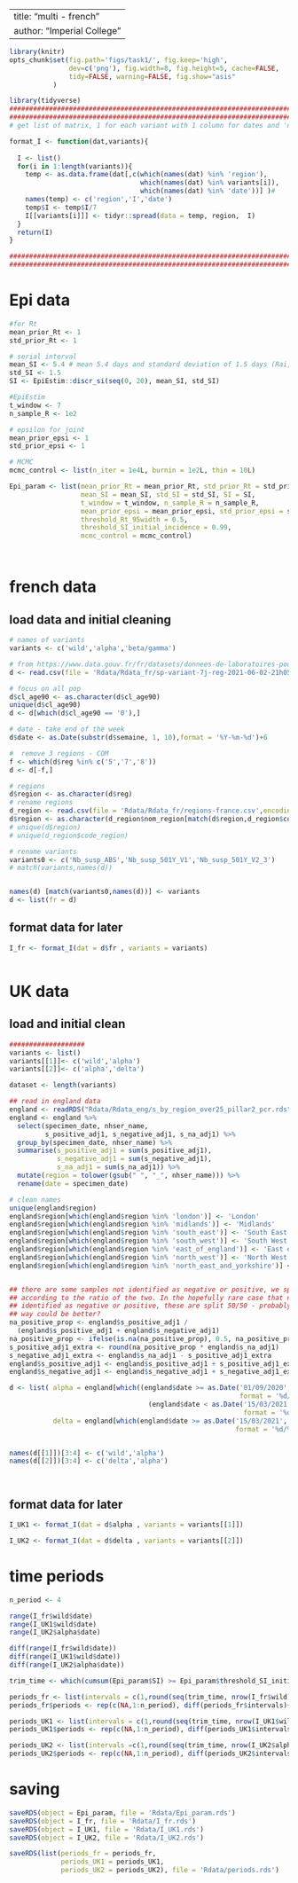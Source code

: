 
---
title: "multi - french"
author: "Imperial College"
---


```r
library(knitr)
opts_chunk$set(fig.path='figs/task1/', fig.keep='high',
               dev=c('png'), fig.width=8, fig.height=5, cache=FALSE,
               tidy=FALSE, warning=FALSE, fig.show="asis"
 	       )

library(tidyverse)
###########################################################################
###########################################################################
# get list of matrix, 1 for each variant with 1 column for dates and 'n' columns for each location

format_I <- function(dat,variants){
  
  I <- list()
  for(i in 1:length(variants)){
    temp <- as.data.frame(dat[,c(which(names(dat) %in% 'region'),
                                 which(names(dat) %in% variants[i]),
                                 which(names(dat) %in% 'date'))] )# 
    names(temp) <- c('region','I','date')
    temp$I <- temp$I/7
    I[[variants[i]]] <- tidyr::spread(data = temp, region,  I)
  }
  return(I)
}

###########################################################################
###########################################################################

```


# Epi data


```r

#for Rt
mean_prior_Rt <- 1
std_prior_Rt <- 1

# serial interval
mean_SI <- 5.4 # mean 5.4 days and standard deviation of 1.5 days (Rai, Shukla, and Dwivedi 2021). see spi-M neil's report
std_SI <- 1.5
SI <- EpiEstim::discr_si(seq(0, 20), mean_SI, std_SI)

#EpiEstim
t_window <- 7
n_sample_R <- 1e2

# epsilon for joint
mean_prior_epsi <- 1
std_prior_epsi <- 1

# MCMC
mcmc_control <- list(n_iter = 1e4L, burnin = 1e2L, thin = 10L)

Epi_param <- list(mean_prior_Rt = mean_prior_Rt, std_prior_Rt = std_prior_Rt,
                  mean_SI = mean_SI, std_SI = std_SI, SI = SI,
                  t_window = t_window, n_sample_R = n_sample_R,
                  mean_prior_epsi = mean_prior_epsi, std_prior_epsi = std_prior_epsi,
                  threshold_Rt_95width = 0.5,
                  threshold_SI_initial_incidence = 0.99,
                  mcmc_control = mcmc_control)




```


# french data

## load data and initial cleaning

```r
# names of variants
variants <- c('wild','alpha','beta/gamma')

# from https://www.data.gouv.fr/fr/datasets/donnees-de-laboratoires-pour-le-depistage-indicateurs-sur-les-variants/
d <- read.csv(file = 'Rdata/Rdata_fr/sp-variant-7j-reg-2021-06-02-21h05.csv',sep=';')

# focus on all pop
d$cl_age90 <- as.character(d$cl_age90)
unique(d$cl_age90)
d <- d[which(d$cl_age90 == '0'),]

# date - take end of the week
d$date <- as.Date(substr(d$semaine, 1, 10),format = '%Y-%m-%d')+6

#  remove 3 regions - COM
f <- which(d$reg %in% c('5','7','8'))
d <- d[-f,]

# regions
d$region <- as.character(d$reg)
# rename regions 
d_region <- read.csv(file = 'Rdata/Rdata_fr/regions-france.csv',encoding = "UTF-8")
d$region <- as.character(d_region$nom_region[match(d$region,d_region$code_region)])
# unique(d$region)
# unique(d_region$code_region)

# rename variants
variants0 <- c('Nb_susp_ABS','Nb_susp_501Y_V1','Nb_susp_501Y_V2_3')
# match(variants,names(d))


names(d) [match(variants0,names(d))] <- variants
d <- list(fr = d)
```

## format data for later

```r

I_fr <- format_I(dat = d$fr , variants = variants)



```


# UK data 

## load and initial clean

```r

###################
variants <- list()
variants[[1]]<- c('wild','alpha')
variants[[2]]<- c('alpha','delta')

dataset <- length(variants)

## read in england data
england <- readRDS("Rdata/Rdata_eng/s_by_region_over25_pillar2_pcr.rds")
england <- england %>%
  select(specimen_date, nhser_name,
         s_positive_adj1, s_negative_adj1, s_na_adj1) %>%
  group_by(specimen_date, nhser_name) %>%
  summarise(s_positive_adj1 = sum(s_positive_adj1),
            s_negative_adj1 = sum(s_negative_adj1),
            s_na_adj1 = sum(s_na_adj1)) %>%
  mutate(region = tolower(gsub(" ", "_", nhser_name))) %>%
  rename(date = specimen_date)

# clean names
unique(england$region)
england$region[which(england$region %in% 'london')] <- 'London'
england$region[which(england$region %in% 'midlands')] <- 'Midlands'
england$region[which(england$region %in% 'south_east')] <- 'South East'
england$region[which(england$region %in% 'south_west')] <- 'South West'
england$region[which(england$region %in% 'east_of_england')] <- 'East of England'
england$region[which(england$region %in% 'north_west')] <- 'North West'
england$region[which(england$region %in% 'north_east_and_yorkshire')] <- 'North East and Yorkshire'


## there are some samples not identified as negative or positive, we split those
## according to the ratio of the two. In the hopefully rare case that none are
## identified as negative or positive, these are split 50/50 - probably another
## way could be better?
na_positive_prop <- england$s_positive_adj1 /
  (england$s_positive_adj1 + england$s_negative_adj1)
na_positive_prop <- ifelse(is.na(na_positive_prop), 0.5, na_positive_prop)
s_positive_adj1_extra <- round(na_positive_prop * england$s_na_adj1)
s_negative_adj1_extra <- england$s_na_adj1 - s_positive_adj1_extra
england$s_positive_adj1 <- england$s_positive_adj1 + s_positive_adj1_extra
england$s_negative_adj1 <- england$s_negative_adj1 + s_negative_adj1_extra

d <- list( alpha = england[which((england$date >= as.Date('01/09/2020', 
                                                          format = '%d/%m/%Y')) &
                                   (england$date < as.Date('15/03/2021', 
                                                           format = '%d/%m/%Y'))),],
           delta = england[which(england$date >= as.Date('15/03/2021', 
                                                         format = '%d/%m/%Y')),])


names(d[[1]])[3:4] <- c('wild','alpha')
names(d[[2]])[3:4] <- c('delta','alpha')




```

## format data for later

```r

I_UK1 <- format_I(dat = d$alpha , variants = variants[[1]])

I_UK2 <- format_I(dat = d$delta , variants = variants[[2]])


```


# time periods

```r
n_period <- 4

range(I_fr$wild$date)
range(I_UK1$wild$date)
range(I_UK2$alpha$date)

diff(range(I_fr$wild$date))
diff(range(I_UK1$wild$date))
diff(range(I_UK2$alpha$date))

trim_time <- which(cumsum(Epi_param$SI) >= Epi_param$threshold_SI_initial_incidence)[1]

periods_fr <- list(intervals = c(1,round(seq(trim_time, nrow(I_fr$wild),length.out = n_period+1))))
periods_fr$periods <- rep(c(NA,1:n_period), diff(periods_fr$intervals)+ c(rep(0,n_period),1) ) 

periods_UK1 <- list(intervals = c(1,round(seq(trim_time, nrow(I_UK1$wild),length.out = n_period+1))) )
periods_UK1$periods <- rep(c(NA,1:n_period), diff(periods_UK1$intervals)+ c(rep(0,n_period),1) ) 

periods_UK2 <- list(intervals =c(1,round(seq(trim_time, nrow(I_UK2$alpha),length.out = n_period+1))) )
periods_UK2$periods <- rep(c(NA,1:n_period), diff(periods_UK2$intervals)+ c(rep(0,n_period),1) )

```

# saving

```r

saveRDS(object = Epi_param, file = 'Rdata/Epi_param.rds')
saveRDS(object = I_fr, file = 'Rdata/I_fr.rds')
saveRDS(object = I_UK1, file = 'Rdata/I_UK1.rds')
saveRDS(object = I_UK2, file = 'Rdata/I_UK2.rds')

saveRDS(list(periods_fr = periods_fr,
             periods_UK1 = periods_UK1,
             periods_UK2 = periods_UK2), file = 'Rdata/periods.rds')
```

